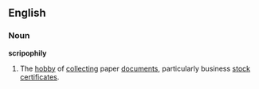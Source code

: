 ==English==
===Noun===
'''scripophily'''
# The [[hobby]] of [[collecting]] paper [[document]]s, particularly business [[stock]] [[certificate]]s.